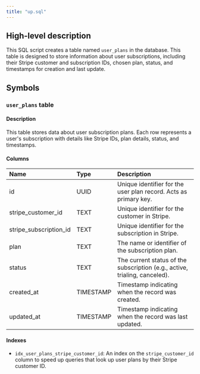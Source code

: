 ```yaml
---
title: "up.sql"
---
```


## High-level description
This SQL script creates a table named `user_plans` in the database. This table is designed to store information about user subscriptions, including their Stripe customer and subscription IDs, chosen plan, status, and timestamps for creation and last update. 

## Symbols

### `user_plans` table
#### Description
This table stores data about user subscription plans. Each row represents a user's subscription with details like Stripe IDs, plan details, status, and timestamps.

#### Columns
| Name | Type | Description |
|:-----|:-----|:------------|
| id | UUID | Unique identifier for the user plan record. Acts as primary key. |
| stripe_customer_id | TEXT | Unique identifier for the customer in Stripe. |
| stripe_subscription_id | TEXT | Unique identifier for the subscription in Stripe. |
| plan | TEXT | The name or identifier of the subscription plan. |
| status | TEXT | The current status of the subscription (e.g., active, trialing, canceled). |
| created_at | TIMESTAMP | Timestamp indicating when the record was created. |
| updated_at | TIMESTAMP | Timestamp indicating when the record was last updated. |

#### Indexes
* `idx_user_plans_stripe_customer_id`: An index on the `stripe_customer_id` column to speed up queries that look up user plans by their Stripe customer ID. 
